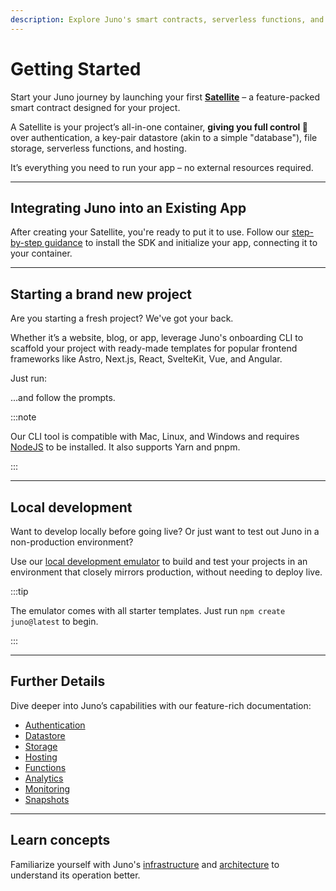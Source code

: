 ```yaml
---
description: Explore Juno's smart contracts, serverless functions, and hosting capabilities. Start building with Juno today!
---
```


# Getting Started

Start your Juno journey by launching your first **[Satellite](./create-a-satellite.mdx)** – a feature-packed smart contract designed for your project.

A Satellite is your project’s all-in-one container, **giving you full control 🔐** over authentication, a key-pair datastore (akin to a simple "database"), file storage, serverless functions, and hosting.

It’s everything you need to run your app – no external resources required.

---

## Integrating Juno into an Existing App

After creating your Satellite, you're ready to put it to use. Follow our [step-by-step guidance](setup-the-sdk) to install the SDK and initialize your app, connecting it to your container.

---

## Starting a brand new project

Are you starting a fresh project? We've got your back.

Whether it’s a website, blog, or app, leverage Juno's onboarding CLI to scaffold your project with ready-made templates for popular frontend frameworks like Astro, Next.js, React, SvelteKit, Vue, and Angular.

Just run:


<Bash
  npm="npm create juno@latest"
  yarn="yarn create juno"
  pnpm="pnpm create juno"
/>

...and follow the prompts.

:::note

Our CLI tool is compatible with Mac, Linux, and Windows and requires [NodeJS](https://nodejs.org/en) to be installed. It also supports Yarn and pnpm.

:::

---

## Local development

Want to develop locally before going live? Or just want to test out Juno in a non-production environment?

Use our [local development emulator](./guides/local-development.md) to build and test your projects in an environment that closely mirrors production, without needing to deploy live.

:::tip

The emulator comes with all starter templates. Just run `npm create juno@latest` to begin.

:::

---

## Further Details

Dive deeper into Juno’s capabilities with our feature-rich documentation:

- [Authentication](build/authentication/index.md)
- [Datastore](build/datastore/index.md)
- [Storage](build/storage/index.md)
- [Hosting](build/hosting/index.md)
- [Functions](build/functions/index.md)
- [Analytics](build/analytics/index.md)
- [Monitoring](management/monitoring.md)
- [Snapshots](management/snapshots.md)

---

## Learn concepts

Familiarize yourself with Juno's [infrastructure](white-paper/infrastructure.md) and [architecture](white-paper/architecture.md) to understand its operation better.
